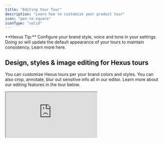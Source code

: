 ```yaml
---
title: "Editing Your Tour"
description: "Learn how to customize your product tour"
icon: "pen-to-square"
iconType: "solid"
---
```


<Tip>
  **Hexus Tip:** Configure your brand style, voice and tone in your settings. Doing so will update the default appearance of your tours to maintain consistency. Learn more here.
</Tip>

## Design, styles & image editing for Hexus tours

You can customize Hexus tours per your brand colors and styles. You can also crop, annotate, blur out sensitive info all in our editor. Learn more about our editing features in the tour below.

<div style={{ position:"relative",paddingBottom:"calc(52.12%)",height:0,width:"100%" }}>
<iframe src="https://app.usehexus.com/embed/40692c9e-efe1-44a8-94b1-22a254c48b8a?refid=" style={{ position:"absolute",border:"none",width:"100%",height:"100%" }} loading="lazy" allowFullScreen title="Hexus Flow" />

</div>

## Editing captions in your Hexus tour

Automatically generate captions and titles for your tours with our AI feature, or learn how to edit captions in the tour below.

<div style={{ position:"relative",paddingBottom:"calc(52.12%)",height:0,width:"100%" }}>
<iframe src="https://app.usehexus.com/embed/34dd2a26-ef33-441a-badc-816d70f473f2" style={{ position:"absolute",border:"none",width:"100%",height:"100%" }} loading="lazy" allowFullScreen title="Hexus Flow" />

</div>

## Add Interactive Text Input to flows

Enable viewers to type responses directly within your flow. This feature allows you to add interactive text input fields that capture user input and guide them to the next step based on their response perfect for forms, feedback, onboarding, or personalized experiences.

<div style={{ position:"relative",paddingBottom:"calc(52.12%)",height:0,width:"100%" }}>
<iframe src="https://app.usehexus.com/embed/6c855436-df35-452a-a5ad-4bdf1be508a9?refid=" style={{ position:"absolute",border:"none",width:"100%",height:"100%" }} loading="lazy" allowFullScreen title="Hexus Flow" />

</div>

## Recording voice, camera and AI Avatar & voiceover options

Learn about our various AI generated or manual voiceover and camera recording features below. We also support adding background music in the Player Settings tab. To add pauses in your text-to-speech, you can add this syntax:
`<break time="1.5s" />`

<div style={{ position:"relative",paddingBottom:"calc(52.12%)",height:0,width:"100%" }}>
<iframe src="https://app.usehexus.com/embed/cc212ebf-5f7c-4016-98ea-07939dc0278e" style={{ position:"absolute",border:"none",width:"100%",height:"100%" }} loading="lazy" allowFullScreen title="Hexus Flow" />

</div>

Make your tutorials more interactive with Hexus [AI Avatar](https://support.hexus.ai/advanced-editing/AI-Avatar) and [AI Voiceover](https://support.hexus.ai/advanced-editing/AI-Voiceovers) feature. With this you can add a virtual presenter to your content, making it more dynamic and professional.

## Recording Background Audio or Video for a Tour

<Note>
  Available on **Enterprise** Plan
</Note>

Hexus supports recording one continuous video or audio clip across the entire tour flow, making it easier to maintain consistency and streamline narration.

**Where to Find It**

<div style={{ position:"relative",paddingBottom:"calc(52.12%)",height:0,width:"100%" }}>
<iframe src="https://app.usehexus.com/embed/Background_Audio_Video_on_Hexus __41f6deb1-7f2e-4dde-beb0-6b38023f5313" style={{ position:"absolute",border:"none",width:"100%",height:"100%" }} loading="lazy" allowFullScreen title="Hexus Flow" />

</div>

This feature is currently **only available in the Product Demo Video template**. To access the recording tools:

1. Open your tour in the Product Demo Video template.
2. Navigate to the **Media Toolbar**.
3. Click on the **Audio** or **Video** tab depending on your desired recording type.

**How It Works**

- You can record **one continuous video or audio** clip that plays seamlessly across the full tour.
- This eliminates the need to record separate clips for each step.
- Ideal for product walkthroughs, voiceover demos, or end-to-end guided tours.

> **Note:** This feature is exclusive to Enterprise plan users. If you're interested in upgrading, please contact your Hexus account manager.

## Adding a Step to Flow

In the tour builder, you can add a step at any point in your flow by clicking the `Add Step` button. This allows you to enrich your tour with various types of content or interactivity, such as images, videos, forms, and more.

Each step type helps improve user engagement and guides your viewers through a more compelling and interactive experience.

<div style={{ position:"relative",paddingBottom:"calc(56.12%)",height:0,width:"100%" }}>
<iframe src="https://app.usehexus.com/embed/5f3140e0-3bbf-49db-95c0-748b5da87a5f" style={{ position:"absolute",border:"none",width:"100%",height:"100%" }} loading="lazy" allowFullScreen title="Hexus Flow" />

</div>

Here, you can import steps from other Hexus flows, upload your media, record your desktop, or record from our Chrome extension.

**1. Upload Images** - Add static visuals by uploading PNG, JPG, or GIF files from your computer. These can be used for showcasing product screenshots, diagrams, or branded graphics.

**2. Upload Videos** - Enhance your step with pre-recorded videos (MP4, MOV, etc.). Ideal for demo reels, walkthroughs, or testimonial clips.

**3. Copy Steps from Existing Flows** - Reuse steps from another flow. This saves time when you want to maintain consistency across multiple tours or reuse onboarding sections.

**4. Add a Title Slide** - Introduce a section or provide context using a clean title slide. Include a headline, subheading, and optional image to create a cover or transition slide.

**5. Add a Form Slide** - Collect input from your viewers directly within the tour. Use this to gather feedback, signups, survey data, or email addresses.

**6. Record Screen or Camera as Video** - Capture your screen or webcam in real-time. This is perfect for personalized messages, live product demos, or troubleshooting guides.

**7. Capture a New Image Using Chrome Extension** - Use the Hexus Chrome Extension to grab screenshots of your app or website instantly and embed them directly into a step.

**8. Add an AI Avatar** - Personalize your flow with a lifelike AI presenter who can deliver scripted or dynamic content. Coming soon!

**9. Import Stock Images** - Search and insert royalty-free images from a built-in stock photo library to enhance visual appeal.

## Replacing a Step in a Flow

In the Hexus tour builder, you can replace a step at any point in your flow by following these steps:

- Click on the step that you want to change.
- Click on the gear icon.
- In the menu that appears, you will see three options:
  - **Duplicate step**
  - **Replace step**
  - **Delete step**
- Click **Replace step**.
- On the main scene, you will be presented with six options to replace the step:
  1. **Upload media** – Upload JPG, PNG, GIF, MP4, MOV, or WEBM files (Max 10MB each).
  2. **Add an AI avatar** – Add an AI-generated avatar to your step.
  3. **Copy step from other Hexus flows** – Use a step from a different flow.
  4. **Record video** – Record your screen or camera directly.
  5. **Replace with chrome extension** – Use the Hexus Chrome extension to capture content.
  6. **Add image from Unsplash** – Search and add a stock image from Unsplash.

<div style={{ position:"relative",paddingBottom:"calc(52.12%)",height:0,width:"100%" }}>
<iframe src="https://app.usehexus.com/embed/5e854207-f06c-43fc-9f54-fd6d86e73fed?refid=" style={{ position:"absolute",border:"none",width:"100%",height:"100%" }} loading="lazy" allowFullScreen title="Hexus Flow" />

</div>

## Adding / Updating a Title Slide

You can add or update a title slide in your flow by following these steps:

1. Go to your desired flow.
2. Click on **Add step**.
3. In the window that appears, click on **Add Title Slide or Form**.
4. Click on **Create a page with a title, call-to-action, or external forms**.
5. Enter your **title** and **description**.
6. Click on **Add custom CTA** to add a call-to-action.
7. Click on the **Save** button.

<Note>
  Available on **Enterprise** plan
</Note>

<div style={{ position:"relative",paddingBottom:"calc(52.12%)",height:0,width:"100%" }}>
<iframe src="https://app.usehexus.com/embed/5fb55bf4-0f9b-41ab-ba4f-90980c73dd7e?refid=" style={{ position:"absolute",border:"none",width:"100%",height:"100%" }} loading="lazy" allowFullScreen title="Hexus Flow" />

</div>

## Auto-add Intro & Outro Steps to all Hexus Flows

To automatically add intro and outro steps to Hexus recorded flows, simply follow these steps:

<div style={{ position: 'relative', paddingBottom: 'calc(52.5%)', height: 0, width: '100%' }}>
  <iframe 
    src="https://app.usehexus.com/embed/ec2223e5-a48a-40c4-9bb7-e974609e06a4?refid=" 
    style={{ position: 'absolute', border: 'none', width: '100%', height: '100%' }} 
    loading="lazy" 
    allowFullScreen 
    title="Hexus Flow" 
  />
</div>

1. Click on your **profile icon** in the left navigation bar
2. Select **Profile Settings** from the dropdown menu
3. Navigate to the **Customization** tab at the top of the settings page
4. Toggle on the **Intro Step** and **Outro Step **options to enable adding intro and outro steps respectively
5. **Save **your profile settings

## Creating Intro & Outro Templates

<Note>
  Availalabe on **Enterprise** plan and **Growth** plan (add-on)
</Note>

You can create an intro and outro templates to quickly add to your flows by following these steps:

1. Click on **Intro/Outro **on the right side panel on Hexus flow edit page.
2. Click on the **Create New** button.
3. In the template modal, you can update the background _(color, gradient, image, or video)_, blur, adjust alignment, and add a heading, description, and CTA.
4. Click on the **Save** button.
5. The created template can be added as an **Intro** or **Outro** step to the Hexus flow.
6. You can edit the **Intro** and **Outro** templates any time.

<div style={{ position:"relative",paddingBottom:"calc(52.12%)",height:0,width:"100%" }}>
<iframe src="https://app.usehexus.com/embed/6a11287e-49b5-4df3-8784-d654b6615980?refid=" style={{ position:"absolute",border:"none",width:"100%",height:"100%" }} loading="lazy" allowFullScreen title="Hexus Flow" />

</div>

## Combining Steps in the How-to Guide

You can combine multiple steps into one in the how-to guide template to avoid having too many needless steps in the guide.

<div style={{ position:"relative",paddingBottom:"calc(52.12%)",height:0,width:"100%" }}>
<iframe src="https://app.usehexus.com/embed/c3f870d2-f971-475b-be8d-c4000aab5150?refid=" style={{ position:"absolute",border:"none",width:"100%",height:"100%" }} loading="lazy" allowFullScreen title="Hexus Flow" />

</div>

## Adding Animated Text

To add animated text for a limited duration on your Hexus flows you can use our **Animated Text** feature under **Annotations** settings.

<div style={{ position:"relative",paddingBottom:"calc(53.71%)",height:0,width:"100%" }}>
<iframe src="https://app.usehexus.com/embed/26c5f1c0-033c-44a7-b086-334dacbdf587?refid=" style={{ position:"absolute",border:"none",width:"100%",height:"100%" }} loading="lazy" allowFullScreen title="Hexus Flow" />

</div>

1. Navigate to the **Edit** tab for the Hexus flow you want to edit and select the **Annotations** tab from the toolbar on the right side of your screen
2. Click on **Add Animated Text** from the annotations menu
3. You'll see placeholder text appear (typically "Hello World")
4. Click directly on this text to edit and type in your message
5. Use the annotations panel to adjust \*\*font size, color, alignment \*\*&\*\*duration \*\* for the animated text.
6. Finally, position the animated text in the appropriate position on the step
7. Preview your changes before publishing

## Player and Step settings

Additionally, we support customizing the player under **Player Settings** in the toolbar for accessibility, responsiveness, brand customization and more:

1. **Closed Captions:** This is available on the Growth & Enterprise plan. You can generate a transcript if your flow has audio.
2. **Play in loop:** By default, the interactive tour or video will not play in a loop. To enable autoplaying in a loop, turn the toggle on in the step settings toolbar.
3. **Background Music:** You can select one of our preset background music options. Enterprise plans support adding your own background music.
4. **Aspect ratio:** You can update the aspect ratio for your flows by adjusting the width and height, and clicking Update.
5. **Watermark:** Hiding watermark is only available on our paid plans. Enterprise plan holders can add your own watermark.
6. **Step settings:** You can control the duration of the step or playback speed under Step settings.
7. **Product Demo Video Animation:** You can customize how your product video animates in the Step Settings by changing the animation type.

<img
  height="400"
  width="800"
  src="/images/animating-product-video.gif"
/>

1. **Mobile settings:** You can toggle the 'Show in Mobile' option on in Player settings for your flows so your customers can view your tours on mobiles seamlessly as well. The flow will render as a video instead of an interactive tour.

<img
  height="400"
  width="800"
  src="/images/adjust-device-settings.gif"
/>

1. **Fixed CTA:** With this option, you can add a CTA on every step of the demo at a fixed location. You can use this to drive conversions for example "book a demo" or "sign up" or "view help center".

<img
  height="400"
  width="200"
  src="/images/player-settings.png"
  style={{ width:"78%" }}
/>

## Zoom In and Out

Adding **Zoom** helps highlight elements in the spotlight clearly, ensuring a smooth, clean, and aesthetic product tour for your customers. Here's how you can do it:

1. Open your desired product tour and click **Edit** to begin making changes.
2. On the right-hand side, click **Step Settings**.
3. In the settings window, switch the toggle to **On** to enable Zoom.
4. Use the **Zoom In** button to focus on this slide, or the **Zoom Out** button to return to the default view.
5. Click **Save** to complete the process.
6. _(Optional)_ Click **Auto Zoom** to automatically apply Zoom to all steps in your product tour.

   Here's an interactive demo👇

<div style={{ position:"relative",paddingBottom:"calc(52.12%)",height:0,width:"100%" }}>
<iframe src="https://app.usehexus.com/embed/5a1c154e-2173-41b0-8ad0-31e957506086?refid=" style={{ position:"absolute",border:"none",width:"100%",height:"100%" }} loading="lazy" allowFullScreen title="Hexus Flow" />

</div>

## Focus Windows

Focus windows are helpful when you want the users to focus on just one part of the screen. No distractions from any other part of the video, it conveys the message with utmost clarity. Here's how you can add them:

1. Go to your desired product tour, click on the 'Edit' button to begin making changes.
2. On the right hand side, you will find 'Step Settings'. Click on it to proceed.
3. Once the window opens, switch the toggle to 'on' to enable the Focus Window
4. You can now place the focus window anywhere on the screen
5. Complete this by clicking on the save button

   Here's an interactive demo 👇

<div style={{ position:"relative",paddingBottom:"calc(52.12%)",height:0,width:"100%" }}>
<iframe src="https://app.usehexus.com/embed/7cd14254-6b8e-4fca-9a50-ac4f03555680?refid=" style={{ position:"absolute",border:"none",width:"100%",height:"100%" }} loading="lazy" allowFullScreen title="Hexus Flow" />

</div>